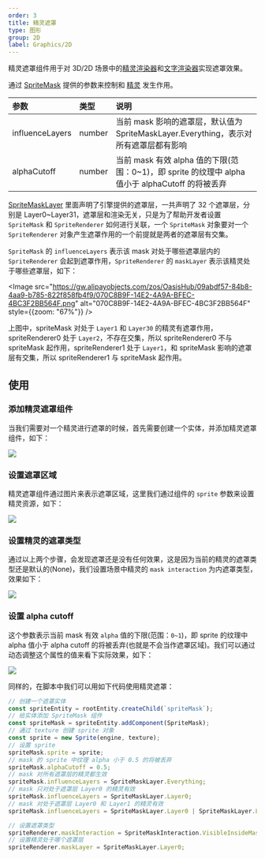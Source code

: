 ```yaml
---
order: 3
title: 精灵遮罩
type: 图形
group: 2D
label: Graphics/2D
---
```


精灵遮罩组件用于对 3D/2D 场景中的[精灵渲染器](/docs/graphics/2D/spriteRenderer/)和[文字渲染器](/docs/graphics/2D/text/)实现遮罩效果。

通过 [SpriteMask](/apis/core/#SpriteMask) 提供的参数来控制和 [精灵](/docs/graphics/2D/sprite/) 发生作用。

| 参数            | 类型   | 说明                                                                                             |
| :-------------- | :----- | :----------------------------------------------------------------------------------------------- |
| influenceLayers | number | 当前 mask 影响的遮罩层，默认值为 SpriteMaskLayer.Everything，表示对所有遮罩层都有影响            |
| alphaCutoff     | number | 当前 mask 有效 alpha 值的下限(范围：0~1)，即 sprite 的纹理中 alpha 值小于 alphaCutoff 的将被丢弃 |

[SpriteMaskLayer](/apis/core/#SpriteMaskLayer) 里面声明了引擎提供的遮罩层，一共声明了 32 个遮罩层，分别是 Layer0~Layer31，遮罩层和渲染无关，只是为了帮助开发者设置 `SpriteMask` 和 `SpriteRenderer` 如何进行关联，一个 `SpriteMask` 对象要对一个 `SpriteRenderer` 对象产生遮罩作用的一个前提就是两者的遮罩层有交集。

`SpriteMask` 的 `influenceLayers` 表示该 mask 对处于哪些遮罩层内的 `SpriteRenderer` 会起到遮罩作用，`SpriteRenderer` 的 `maskLayer` 表示该精灵处于哪些遮罩层，如下：

<Image src="https://gw.alipayobjects.com/zos/OasisHub/09abdf57-84b8-4aa9-b785-822f858fb4f9/070C8B9F-14E2-4A9A-BFEC-4BC3F2BB564F.png" alt="070C8B9F-14E2-4A9A-BFEC-4BC3F2BB564F" style={{zoom: "67%"}} />

上图中，spriteMask 对处于 `Layer1` 和 `Layer30` 的精灵有遮罩作用，spriteRenderer0 处于 `Layer2`，不存在交集，所以 spriteRenderer0 不与 spriteMask 起作用，spriteRenderer1 处于 `Layer1`，和 spriteMask 影响的遮罩层有交集，所以 spriteRenderer1 与 spriteMask 起作用。

## 使用

### 添加精灵遮罩组件

当我们需要对一个精灵进行遮罩的时候，首先需要创建一个实体，并添加精灵遮罩组件，如下：

<Image src="https://mdn.alipayobjects.com/huamei_w6ifet/afts/img/A*GYVBTbTvqU4AAAAAAAAAAAAADjCHAQ/original" />

### 设置遮罩区域

精灵遮罩组件通过图片来表示遮罩区域，这里我们通过组件的 `sprite` 参数来设置精灵资源，如下：

<Image src="https://mdn.alipayobjects.com/huamei_w6ifet/afts/img/A*k5GsSYqQTKoAAAAAAAAAAAAADjCHAQ/original" />

### 设置精灵的遮罩类型

通过以上两个步骤，会发现遮罩还是没有任何效果，这是因为当前的精灵的遮罩类型还是默认的(None)，我们设置场景中精灵的 `mask interaction` 为内遮罩类型，效果如下：

<Image src="https://mdn.alipayobjects.com/huamei_w6ifet/afts/img/A*GdxhSYLY4EIAAAAAAAAAAAAADjCHAQ/original" />

### 设置 alpha cutoff

这个参数表示当前 mask 有效 `alpha` 值的下限(范围：`0~1`)，即 sprite 的纹理中 alpha 值小于 alpha cutoff 的将被丢弃(也就是不会当作遮罩区域)。我们可以通过动态调整这个属性的值来看下实际效果，如下：

<Image src="https://mdn.alipayobjects.com/huamei_w6ifet/afts/img/A*2CLjT7UTVa8AAAAAAAAAAAAADjCHAQ/original" />

同样的，在脚本中我们可以用如下代码使用精灵遮罩：

```typescript
// 创建一个遮罩实体
const spriteEntity = rootEntity.createChild(`spriteMask`);
// 给实体添加 SpriteMask 组件
const spriteMask = spriteEntity.addComponent(SpriteMask);
// 通过 texture 创建 sprite 对象
const sprite = new Sprite(engine, texture);
// 设置 sprite
spriteMask.sprite = sprite;
// mask 的 sprite 中纹理 alpha 小于 0.5 的将被丢弃
spriteMask.alphaCutoff = 0.5;
// mask 对所有遮罩层的精灵都生效
spriteMask.influenceLayers = SpriteMaskLayer.Everything;
// mask 只对处于遮罩层 Layer0 的精灵有效
spriteMask.influenceLayers = SpriteMaskLayer.Layer0;
// mask 对处于遮罩层 Layer0 和 Layer1 的精灵有效
spriteMask.influenceLayers = SpriteMaskLayer.Layer0 | SpriteMaskLayer.Layer1;

// 设置遮罩类型
spriteRenderer.maskInteraction = SpriteMaskInteraction.VisibleInsideMask;
// 设置精灵处于哪个遮罩层
spriteRenderer.maskLayer = SpriteMaskLayer.Layer0;
```
